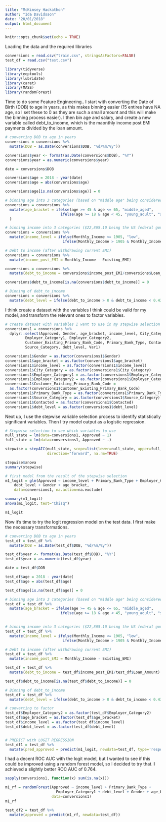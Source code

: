 ```yaml
---
title: "McKinsey Hackathon"
author: "Ida Davidsson"
date: "20/01/2018"
output: html_document
---
```


```r
knitr::opts_chunk$set(echo = TRUE)

```

Loading the data and the required libraries
```r
conversions = read.csv("train.csv", stringsAsFactors=FALSE)
test_df = read.csv("test.csv")

library(tidyverse)
library(eeptools)
library(lubridate)
library(caret)
library(MASS)
library(randomForest)
```


Time to do some Feature Engineering.. I start with converting the Date of Birth (DOB) to age in years, as this makes binning easier (15 entires have NA age, so I set these to 0 as they are such a small amount and this will make the binning process easier). I then bin age and salary, and create a new variable called debt_to_income, which is the maonthly income post EMI payments divided by the loan amount.
```r
# converting DOB to age in years
conversions = conversions %>%
  mutate(DOB = as.Date(conversions$DOB, "%d/%m/%y"))

conversions$year <- format(as.Date(conversions$DOB), "%Y")
conversions$year = as.numeric(conversions$year)

date = conversions$DOB

conversions$age = 2018 - year(date)
conversions$age = abs(conversions$age)

conversions$age[is.na(conversions$age)] = 0

# binning age into 3 categories (based on "middle age" being considered 45-65)
conversions = conversions %>%
  mutate(age_bracket = ifelse(age >= 45 & age <= 65, "middle_aged",
                         ifelse(age >= 18 & age < 45, "young_adult", "senior"))
  )

# binning income into 3 categories ($22,865.10 being the US federal govt for low income, and $100,000 being considered high income)
conversions = conversions %>%
  mutate(income_level = ifelse(Monthly_Income <= 1905, "low", 
                          ifelse(Monthly_Income > 1905 & Monthly_Income < 8334, "middle", "high")))

# Debt to income (after withdrawing current EMI)
conversions = conversions %>%
  mutate(income_post_EMI = Monthly_Income - Existing_EMI)

conversions = conversions %>%
  mutate(debt_to_income = conversions$income_post_EMI/conversions$Loan_Amount)

conversions$debt_to_income[is.na(conversions$debt_to_income)] = 0

# Binning of debt_to_income
conversions = conversions %>%
  mutate(debt_level = ifelse(debt_to_income > 0 & debt_to_income < 0.43, "within_limit", ifelse(debt_to_income == 0, "debt_free", "high")))


```

I think create a dataset with the variables I think could be valid for my model, and transform the relevant ones to factor variables.
```r
# create dataset with variables I want to use in my stepwise selection
conversions1 = conversions %>%
  dplyr::select(Approved, Gender, age_bracket, income_level, City_Category,
         Employer_Category1, Employer_Category2,
         Customer_Existing_Primary_Bank_Code, Primary_Bank_Type, Contacted,
         Source_Category, debt_level, Var1)

conversions1$Gender = as.factor(conversions1$Gender)
conversions1$age_bracket = as.factor(conversions1$age_bracket)
conversions1$income_level = as.factor(conversions1$income_level)
conversions1$City_Category = as.factor(conversions1$City_Category)
conversions1$Employer_Category1 = as.factor(conversions1$Employer_Category1)
conversions1$Employer_Category2 = as.factor(conversions1$Employer_Category2)
conversions1$Customer_Existing_Primary_Bank_Code =
  as.factor(conversions1$Customer_Existing_Primary_Bank_Code)
conversions1$Primary_Bank_Type = as.factor(conversions1$Primary_Bank_Type)
conversions1$Source_Category = as.factor(conversions1$Source_Category)
conversions1$Contacted = as.factor(conversions1$Contacted)
conversions1$debt_level = as.factor(conversions1$debt_level)


```

Next up, I use the stepwise variable selection process to identify statistically significant variables. Then I try model output as a logistic regression. 
```r
# Stepwise selection to see which variables to use
null_state = lm(data=conversions1, Approved ~ 1)
full_state = lm(data=conversions1, Approved ~ .)

stepwise = stepAIC(null_state, scope=list(lower=null_state, upper=full_state),
                   direction="forward", na.rm=TRUE)

stepwise$anova
summary(stepwise)

# first model from the result of the stepwise selection
m1_logit = glm(Approved ~ income_level + Primary_Bank_Type + Employer_Category1 + 
    debt_level + Gender + age_bracket,
    data=conversions1, na.action=na.exclude)

summary(m1_logit)
anova(m1_logit, test="Chisq")

m1_logit

```


Now it's time to try the logit regression model on the test data. I first make the necessary transformations.
```r
# converting DOB to age in years
test_df = test_df %>%
  mutate(DOB = as.Date(test_df$DOB, "%d/%m/%y"))

test_df$year <- format(as.Date(test_df$DOB), "%Y")
test_df$year = as.numeric(test_df$year)

date = test_df$DOB

test_df$age = 2018 - year(date)
test_df$age = abs(test_df$age)

test_df$age[is.na(test_df$age)] = 0

# binning age into 3 categories (based on "middle age" being considered 45-65)
test_df = test_df %>%
  mutate(age_bracket = ifelse(age >= 45 & age <= 65, "middle_aged",
                         ifelse(age >= 18 & age < 45, "young_adult", "senior")))
  

# binning income into 3 categories ($22,865.10 being the US federal govt for low income, and $100,000 being considered high income)
test_df = test_df %>%
  mutate(income_level = ifelse(Monthly_Income <= 1905, "low", 
                          ifelse(Monthly_Income > 1905 & Monthly_Income < 8334, "middle", "high")))

# Debt to income (after withdrawing current EMI)
test_df = test_df %>%
  mutate(income_post_EMI = Monthly_Income - Existing_EMI)

test_df = test_df %>%
  mutate(debt_to_income = test_df$income_post_EMI/test_df$Loan_Amount)

test_df$debt_to_income[is.na(test_df$debt_to_income)] = 0

# Binning of debt_to_income
test_df = test_df %>%
  mutate(debt_level = ifelse(debt_to_income > 0 & debt_to_income < 0.43, "within_limit", ifelse(debt_to_income == 0, "debt_free", "high")))

# converting to factor
test_df$Employer_Category2 = as.factor(test_df$Employer_Category2)
test_df$age_bracket = as.factor(test_df$age_bracket)
test_df$income_level = as.factor(test_df$income_level)
test_df$debt_level = as.factor(test_df$debt_level)


# PREDICT with LOGIT REGRESSION
test_df1 = test_df %>%
  mutate(pred_approved = predict(m1_logit, newdata=test_df, type='response'))
```

I had a decent ROC AUC with the logit model, but I wanted to see if this could be improved using a random forest model, so I decided to try that. I achieved a slightly better ROC AUC of 0.764.
```r
sapply(conversions1, function(x) sum(is.na(x)))

m1_rf = randomForest(Approved ~ income_level + Primary_Bank_Type +
                       Employer_Category1 + debt_level + Gender + age_bracket,
                     data=conversions1)
m1_rf

test_df2 = test_df %>%
  mutate(approved = predict(m1_rf, newdata=test_df))
```

